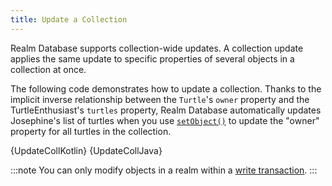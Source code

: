 ```yaml
---
title: Update a Collection
---
```



Realm Database supports collection-wide updates. A collection update
applies the same update to specific properties of several
objects in a collection at once.

The following code demonstrates how to update a
collection. Thanks to the implicit inverse
relationship between the `Turtle`'s
`owner` property and the TurtleEnthusiast's `turtles` property,
Realm Database automatically updates Josephine's list of turtles
when you use [`setObject()`](https://www.mongodb.com/docs/realm-sdks/java/latest/io/realm/RealmResults.html#setObject-java.lang.String-io.realm.RealmModel-)
to update the "owner" property for all turtles in the collection.

<Tabs groupId="java-sdk-languages">
  <TabItem value="kotlin" label="Kotlin">
    <CodeBlock language="kotlin">{UpdateCollKotlin}</CodeBlock>
  </TabItem>
  <TabItem value="java" label="Java">
    <CodeBlock language="java">{UpdateCollJava}</CodeBlock>
  </TabItem>
</Tabs>

:::note
You can only modify objects in a realm within a
[write transaction](/sdk/java/realm-database/write-transactions).
:::
